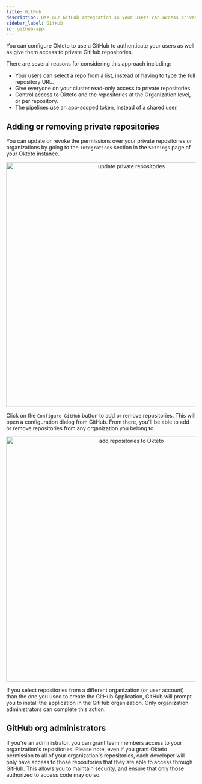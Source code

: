 ```yaml
---
title: GitHub
description: Use our GitHub Integration so your users can access private repositories in their development environments
sidebar_label: GitHub
id: github-app
---
```



You can configure Okteto to use a GitHub to authenticate your users as well as give them access to private GitHub repositories.

There are several reasons for considering this approach including:

- Your users can select a repo from a list, instead of having to type the full repository URL.
- Give everyone on your cluster read-only access to private repositories.
- Control access to Okteto and the repositories at the Organization level, or per repository.
- The pipelines use an app-scoped token, instead of a shared user.

## Adding or removing private repositories

You can update or revoke the permissions over your private repositories or organizations by going to the `Integrations` section in the `Settings` page of your Okteto instance.

<p align="center">
  <Image
    src={
      require("@site/static/img/private-repositories-update-sidebar.png")
        .default
    }
    alt="update private repositories"
    width="650"
  />
</p>

Click on the `Configure GitHub` button to add or remove repositories. This will open a configuration dialog from GitHub. From there, you'll be able to add or remove repositories from any organization you belong to.

<p align="center">
  <Image
    src={require("@site/static/img/private-repositories-enable.png").default}
    alt="add repositories to Okteto"
    width="650"
  />
</p>

If you select repositories from a different organization (or user account) than the one you used to create the GitHub Application, GitHub will prompt you to install the application in the GitHub organization. Only organization administrators can complete this action.

## GitHub org administrators

If you're an administrator, you can grant team members access to your organization's repositories. Please note, even if you grant Okteto permission to all of your organization's repositories, each developer will only have access to those repositories that they are able to access through GitHub. This allows you to maintain security, and ensure that only those authorized to access code may do so.
